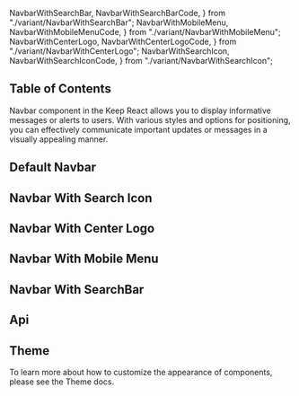   NavbarWithSearchBar,
  NavbarWithSearchBarCode,
} from "./variant/NavbarWithSearchBar";
  NavbarWithMobileMenu,
  NavbarWithMobileMenuCode,
} from "./variant/NavbarWithMobileMenu";
  NavbarWithCenterLogo,
  NavbarWithCenterLogoCode,
} from "./variant/NavbarWithCenterLogo";
  NavbarWithSearchIcon,
  NavbarWithSearchIconCode,
} from "./variant/NavbarWithSearchIcon";


## Table of Contents

Navbar component in the Keep React allows you to display informative messages or alerts to users. With various styles and options for positioning, you can effectively communicate important updates or messages in a visually appealing manner.

## Default Navbar

<CodePreview code={DefaultNavbarCode}>
  <DefaultNavbar />
</CodePreview>

## Navbar With Search Icon

<CodePreview code={NavbarWithSearchIconCode}>
  <NavbarWithSearchIcon />
</CodePreview>

## Navbar With Center Logo

<CodePreview code={NavbarWithCenterLogoCode}>
  <NavbarWithCenterLogo />
</CodePreview>

## Navbar With Mobile Menu

<CodePreview code={NavbarWithMobileMenuCode}>
  <NavbarWithMobileMenu />
</CodePreview>

## Navbar With SearchBar

<CodePreview code={NavbarWithSearchBarCode}>
  <NavbarWithSearchBar />
</CodePreview>

## Api

<ComponentApi data={NavbarApiData} />

## Theme

To learn more about how to customize the appearance of components, please see the Theme docs.

<CssThemePreview code={useTheme().theme.navbar} />

